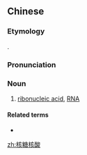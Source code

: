 ==Chinese==
{{zh-forms|type=22}}
{{wikipedia|lang=zh}}

===Etymology===
{{calque|zh|en|ribonucleic acid}}.

===Pronunciation===
{{zh-pron
|m=hétánghésuān
|c=hat6 tong4 hat6 syun1
|cat=n
}}

===Noun===
{{zh-noun}}

# {{lb|zh|biochemistry}} [[ribonucleic acid]], [[RNA]]

====Related terms====
* {{zh-l|脫氧核糖核酸|deoxyribonucleic acid}}

[[zh:核糖核酸]]